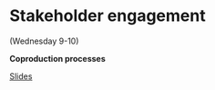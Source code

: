 # Stakeholder engagement {#stakeholders}

(Wednesday 9-10)

::: {.slide-deck}
**Coproduction processes**

::: {.slides}
[Slides](https://docs.google.com/presentation/d/1hSIxAflNoKZOORkFBQW7jVrZRfCFGvVVvKRX6-D_7KE/edit?usp=sharing)
:::
:::
